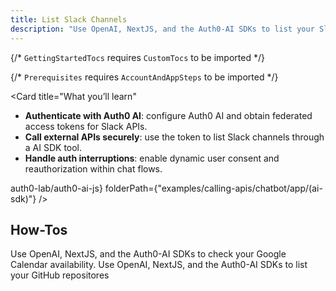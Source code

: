 ```yaml
---
title: List Slack Channels
description: "Use OpenAI, NextJS, and the Auth0-AI SDKs to list your Slack channels"
---
```



{/* `GettingStartedTocs` requires `CustomTocs` to be imported */}

{/* `Prerequisites` requires `AccountAndAppSteps` to be imported */}


<Card
  title="What you’ll learn"
>
  - **Authenticate with Auth0 AI**: configure Auth0 AI and obtain federated access tokens for Slack APIs.
  - **Call external APIs securely**: use the token to list Slack channels through a AI SDK tool.
  - **Handle auth interruptions**: enable dynamic user consent and reauthorization within chat flows.
</Card>

<Prerequisites />

<Tabs>
  <Tab
    title="Next.js"
    icon="/img/nextjs-light.svg"
  >
    <UsingAI
      repository={<a href="https://github.com/auth0-lab/auth0-ai-js" target="_blank" rel="noreferrer" className="link">auth0-lab/auth0-ai-js</a>}
      folderPath={"examples/calling-apis/chatbot/app/(ai-sdk)"}
      />
    <AISDKSample />
  </Tab>
</Tabs>

<AccountLinking connectionLabel="Slack" />

## How-Tos

<Columns cols={2}>
  <Card
    title="Check Google Calendar Availability"
    horizontal
    href="/calling-apis/vercel-ai/how-tos/check-google-calendar-availability"
  >
    Use OpenAI, NextJS, and the Auth0-AI SDKs to check your Google Calendar availability.
  </Card>
  <Card
    title="List GitHub Repositories"
    horizontal
    href="/calling-apis/vercel-ai/how-tos/list-github-repositories"
  >
    Use OpenAI, NextJS, and the Auth0-AI SDKs to list your GitHub repositores
  </Card>
</Columns>

<Panel>
  <GettingStartedTocs
    sections={[
      {
        title: "SDKs",
        links: [
          { label: "NextJS-Auth0", href: "https://github.com/auth0/nextjs-auth0" },
          { label: "Auth0-AI/AI-SDK", href: "https://github.com/auth0-lab/auth0-ai-js/tree/main/packages/ai-vercel" },
        ]
      },
      {
        title: "Learn More",
        links: [
          { label: "What is Token vault?", href: "https://auth0.com/docs/secure/tokens/token-vault" },
          { label: "What is a connection?", href: "https://auth0.com/docs/authenticate/identity-providers" }
        ]
      },
      {
        title: "Integrations",
        links: [
          { label: "Slack", href: "/integrations/slack", target: "_self" }
        ]
      }
    ]}
  />
</Panel>
